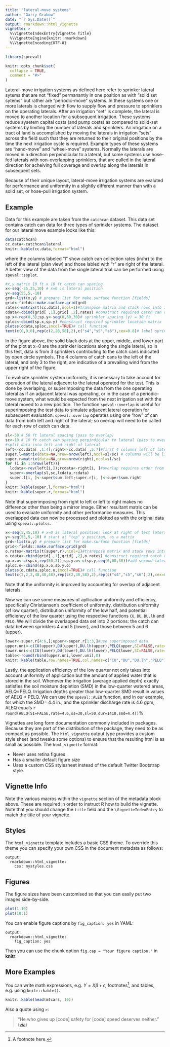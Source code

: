 ```yaml
---
title: "lateral-move systems"
author: "Garry Grabow"
date: "`r Sys.Date()`"
output: rmarkdown::html_vignette
vignette: >
  %\VignetteIndexEntry{Vignette Title}
  %\VignetteEngine{knitr::rmarkdown}
  %\VignetteEncoding{UTF-8}
---
```

```r
library(spreval)
```

```r
knitr::opts_chunk$set(
  collapse = TRUE,
  comment = "#>"
)
```
Lateral-move irrigation systems as defined here refer to sprinker lateral sytems that are not "fixed" permanantly in one position as with "solid set sytems" but rather are "periodic-move" systems.  In these systems one or more laterals is charged with flow to supply flow and pressure to sprinklers on the operating laterals.  After an irrigation "set" is complete, the lateral is moved to another location for a subsequent irrigation.  These systems reduce sysetem capital costs (and pump costs) as compared to solid-set systems by limiting the number of laterals and sprinklers. An irrigation on a tract of land is accomplished by moving the laterals in irrigation "sets" across the field such that they are returned to their original positions by the time the next irrigation cycle is required. Example types of these systems are "hand-move" and "wheel-move" systems. Normally the laterals are moved in a direction perpendicular to a lateral, but some systems use hose-fed laterals with non-overlapping sprinklers, that are pulled in the lateral direction for acheiving full coverage and overlap along the laterals in subsequent sets. 

Because of their unique layout, lateral-move irrigation systems are evaluted for performance and uniformity in a slightly different manner than with a solid set, or hose-pull irrigation system.

## Example
Data for this example are taken from the `catchcan` dataset.  This data set contains catch can data for three types of sprinkler systems.  The dataset for our lateral move example looks like this:
```r
data(catchcan)
cc.data<-catchcan$lateral
knitr::kable(cc.data,format="html")
```

where the columns labeled "l" show catch can collection rates (in/hr) to the left of the lateral (plan view) and those labled with "r" are right of the lateral. A better view of the data from the single lateral trial can be performed using `speval::ssplot`.  

```r
#x,y matrix 10 ft x 10 ft catch can spacing
x<-seq(-35,25,10) # x=0 is lateral position
y<-seq(55,5,-10)
grd<-list(x,y) # prepare list for make.surface function [fields]
grid<-fields::make.surface.grid(grd)
rates<-matrix(t(cc.data),ncol=1)#transpose matrix and stack rows into 1 column
cdata<-cbind(grid[ ,1],grid[ ,2],rates) #construct required catch can data matrix
sp.x<-rep(0,3);sp.y<-seq(0,60,30)# sprinkler spacing (y) = 30 ft
sploc<-cbind(sp.x,sp.y) #construct required sprinkler location matrix
plotss(cdata,sploc,imcol=TRUE)# call function
text(c(0,0,0),rep(c(2,28,58),2),c("s4","s5","s6"),cex=0.8)# label sprinklers as in reference
```

In the figure above, the solid black dots at the upper, middle, and lower part of the plot at x=0 are the sprinkler locations along the single lateral, so in this test, data is from 3 sprinklers contributing to the catch cans indicated by open circle symbols. The 4 columns of catch cans to the left of the lateral, and only 3 to the right, are indicative of a prevailing wind from the upper right of the figure.

To evaluate sprinkler system uniformity, it is necessary to take account for operation of the lateral adjacent to the lateral operated for the test.  This is done by overlaping, or superimposing the data from the one operating lateral as if an adjacent lateral was operating, or in the case of a periodic-move system, what would be expected from the next irrigation set with the lateral moved to a new position. The function `speval::overlap` is useful for superimposing the test data to simulate adjacent lateral operation for subsequent evaluation. `speval::overlap` operates using one "row" of can data from both left and right of the lateral; so overlap will need to be called for each row of catch can data.

```r
sl<-50 # 50 ft lateral spacing (pass to overlap)
sc<-10 # 10 ft catch can spacing perpindicular to lateral (pass to overlap)
#split data into left and right of lateral
left<-cc.data[ ,1:4];right<-cc.data[ ,5:7]#first 4 columns left of lateral
super.l=matrix(data=NA,nrow=nrow(left),ncol=sl/sc) # columns will be limited to between 2 adjacent laterals
super.r=matrix(data=NA,nrow=nrow(right),ncol=sl/sc)
for (i in 1:nrow(left)){
  lcdata<-rev(left[i,]);rcdata<-right[i, ]#overlap requires order from proximal lateral  to distal so rev (left)
  super<-overlap(sl,sc,lcdata,rcdata)
  super.l[i, ]<-super$sum.left;super.r[i, ]<-super$sum.right
}
knitr::kable(super.l,format="html")
knitr::kable(super.r,format="html")
```
Note that superimposing from right to left or left to right makes no difference other than being a mirror image.   Either resultant matrix can be used to evaluate uniformity and other performance measures.  This overlapped data can now be processed and plotted as with the original data using `speval::plotss`.
```r
x<-seq(5,45,10) # x=0 is lateral position; look at right of test lateral
y<-seq(55,5,-10) # start at "top" y position, as a matrix
grd<-list(x,y) # prepare list for make.surface function [fields]
grid<-fields::make.surface.grid(grd)
o.rates<-matrix(t(super.r),ncol=1)#transpose matrix and stack rows into 1 column
o.cdata<-cbind(grid[ ,1],grid[ ,2],o.rates) #construct required catch can data matrix
sp.x.o<-c(sp.x,rep(50,3));sp.y.o<-c(sp.y,seq(0,60,30))#add second lateral location for overlap
sploc.o<-cbind(sp.x.o,sp.y.o) 
plotss(o.cdata,sploc.o,imcol=TRUE)# call function
text(c(2,2,2,48,48,48),rep(c(2,30,58),2),rep(c("s4","s5","s6"),2),cex=0.8)#label sprinkler numbers as in reference
```

Note that the uniformity is improved by accounting for overlap of adjacent laterals.

Now we can use some measures of apllication uniformity and efficiency, specifically Christiansen's coefficient of uniformity, distribution uniformity (of low quarter), distribution uniformity of the low half, and potential efficiency of the low quarter using the respective functions `CU`, `DU`, `DU.lh` and `PELQ`.  We will divide the overlapped data set into 2 portions: the catch can data between sprinklers 4 and 5 (lower), and those between 5 and 6 (upper).
```r
lower<-super.r[4:6,];upper<-super.r[1:3,]#use superimposed data
upper.uni<-c(CU(upper),DU(upper),DU.lh(upper),PELQ(upper,SI=FALSE,rate=4.6,ss=30,sl=50,dur=60))# use U.S. cust. units
lower.uni<-c(CU(lower),DU(lower),DU.lh(lower),PELQ(lower,SI=FALSE,rate=4.6,ss=30,sl=50,dur=60))
table<-round(rbind(upper.uni,lower.uni),0)
knitr::kable(table,row.names=TRUE,col.names=c("CU","DU","DU.lh","PELQ"))
```

Lastly, the application efficiency of the low quarter not only takes into account uniformity of application but the amount of applied water that is stored in the soil.  Whenever the irrigation (average applied depth) exactly satisfies the soil moisture depletion (SMD) in the low-quarter watered areas, AELQ=PELQ.  Irrigation depths greater than low-quarter SMD result in values of AELQ < PELQ. We can use the `speval::ALEQ` function, and in our example, for which the SMD= 4.4 in., and the sprinkler discharge rate is 4.6 gpm, ALEQ equals `r round(AELQ(SI=FALSE,rate=4.6,ss=30,sl=50,dur=1410,smd=4.4))`%

Vignettes are long form documentation commonly included in packages. Because they are part of the distribution of the package, they need to be as compact as possible. The `html_vignette` output type provides a custom style sheet (and tweaks some options) to ensure that the resulting html is as small as possible. The `html_vignette` format:

- Never uses retina figures
- Has a smaller default figure size
- Uses a custom CSS stylesheet instead of the default Twitter Bootstrap style

## Vignette Info

Note the various macros within the `vignette` section of the metadata block above. These are required in order to instruct R how to build the vignette. Note that you should change the `title` field and the `\VignetteIndexEntry` to match the title of your vignette.

## Styles

The `html_vignette` template includes a basic CSS theme. To override this theme you can specify your own CSS in the document metadata as follows:

    output: 
      rmarkdown::html_vignette:
        css: mystyles.css

## Figures

The figure sizes have been customised so that you can easily put two images side-by-side. 

```r
plot(1:10)
plot(10:1)
```

You can enable figure captions by `fig_caption: yes` in YAML:

    output:
      rmarkdown::html_vignette:
        fig_caption: yes

Then you can use the chunk option `fig.cap = "Your figure caption."` in **knitr**.

## More Examples

You can write math expressions, e.g. $Y = X\beta + \epsilon$, footnotes^[A footnote here.], and tables, e.g. using `knitr::kable()`.

```r
knitr::kable(head(mtcars, 10))
```

Also a quote using `>`:

> "He who gives up [code] safety for [code] speed deserves neither."
([via](https://twitter.com/hadleywickham/status/504368538874703872))
